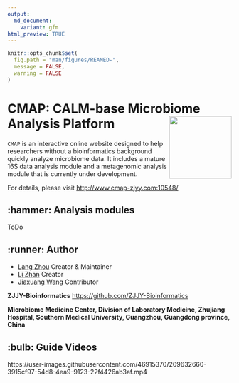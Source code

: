 ```yaml
---
output: 
  md_document:
    variant: gfm
html_preview: TRUE
---
```

<!-- README.md is generated from README.Rmd. Please edit that file -->

```r
knitr::opts_chunk$set(
  fig.path = "man/figures/REAMED-",
  message = FALSE,
  warning = FALSE
)
```
#  CMAP: CALM-base Microbiome Analysis Platform  <img src="www/logo_git.png" height="140" align="right" />

`CMAP` is an interactive online website designed to help researchers without a bioinformatics background quickly analyze microbiome data. It includes a mature 16S data analysis module and a metagenomic analysis module that is currently under development.

For details, please visit <http://www.cmap-zjyy.com:10548/>

##  :hammer: Analysis modules

ToDo

##  :runner: Author
- [Lang Zhou](https://github.com/nyzhoulang)  Creator & Maintainer
- [Li Zhan](https://github.com/SMUZhanLi)  Creator
- [Jiaxuang Wang](https://github.com/wangjiaxuan666) Contributor

**ZJJY-Bioinformatics**  <https://github.com/ZJJY-Bioinformatics>

**Microbiome Medicine Center, Division of Laboratory Medicine, Zhujiang Hospital, Southern Medical University, Guangzhou, Guangdong province, China**

##  :bulb: Guide Videos

https://user-images.githubusercontent.com/46915370/209632660-3915cf97-54d8-4ea9-9123-22f4426ab3af.mp4
